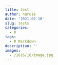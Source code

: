 ```yaml
---
title: test
author: naruse
date: '2021-02-10'
slug: tests
categories:
  - R
tags:
  - R Markdown
description: ''
images:
  - /2016/10/image.jpg
---
```


